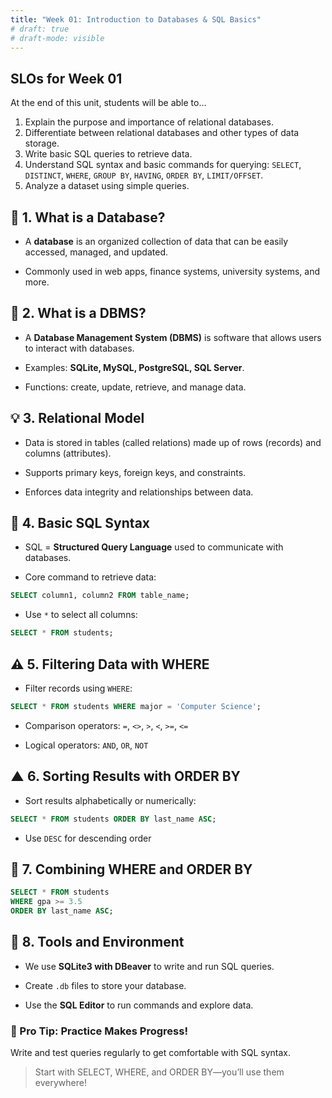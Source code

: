 ```yaml
---
title: "Week 01: Introduction to Databases & SQL Basics"
# draft: true
# draft-mode: visible
---
```


## SLOs for Week 01

At the end of this unit, students will be able to...

1.  Explain the purpose and importance of relational databases.
2.  Differentiate between relational databases and other types of data storage.
3.  Write basic SQL queries to retrieve data.
4.  Understand SQL syntax and basic commands for querying: `SELECT`, `DISTINCT`, `WHERE`, `GROUP BY`, `HAVING`, `ORDER BY`, `LIMIT/OFFSET`.
5.  Analyze a dataset using simple queries.

## 📖 1. What is a Database?

-   A **database** is an organized collection of data that can be easily accessed, managed, and updated.

-   Commonly used in web apps, finance systems, university systems, and more.

## 📄 2. What is a DBMS?

-   A **Database Management System (DBMS)** is software that allows users to interact with databases.

-   Examples: **SQLite, MySQL, PostgreSQL, SQL Server**.

-   Functions: create, update, retrieve, and manage data.

## 💡 3. Relational Model

-   Data is stored in tables (called relations) made up of rows (records) and columns (attributes).

-   Supports primary keys, foreign keys, and constraints.

-   Enforces data integrity and relationships between data.

## 📃 4. Basic SQL Syntax

-   SQL = **Structured Query Language** used to communicate with databases.

-   Core command to retrieve data:

``` sql
SELECT column1, column2 FROM table_name;
```

-   Use `*` to select all columns:

``` sql
SELECT * FROM students;
```

## ⚠️ 5. Filtering Data with WHERE

-   Filter records using `WHERE`:

``` sql
SELECT * FROM students WHERE major = 'Computer Science';
```

-   Comparison operators: `=`, `<>`, `>`, `<`, `>=`, `<=`

-   Logical operators: `AND`, `OR`, `NOT`

## ▲ 6. Sorting Results with ORDER BY

-   Sort results alphabetically or numerically:

``` sql
SELECT * FROM students ORDER BY last_name ASC;
```

-   Use `DESC` for descending order

## 🔄 7. Combining WHERE and ORDER BY

``` sql
SELECT * FROM students
WHERE gpa >= 3.5
ORDER BY last_name ASC;
```

## 🚀 8. Tools and Environment

-   We use **SQLite3 with DBeaver** to write and run SQL queries.

-   Create `.db` files to store your database.

-   Use the **SQL Editor** to run commands and explore data.

### 🔹 Pro Tip: Practice Makes Progress!

Write and test queries regularly to get comfortable with SQL syntax.

> Start with SELECT, WHERE, and ORDER BY—you’ll use them everywhere!